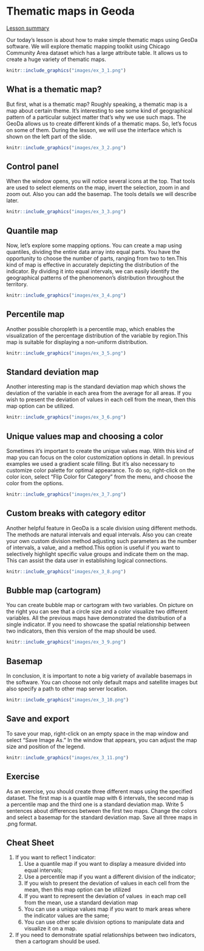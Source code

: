 # Thematic maps in Geoda

[Lesson summary](https://glebpinigin.github.io/tiny_geoda_course/cheatsheets/Lesson 3.pdf)

Our today's lesson is about how to make simple thematic maps using GeoDa software. We will explore thematic mapping toolkit using Chicago Community Area dataset which has a large attribute table. It allows us to create a huge variety of thematic maps.

```r
knitr::include_graphics("images/ex_3_1.png")
```

## What is a thematic map?

But first, what is a thematic map? Roughly speaking, a thematic map is a map about certain theme. It's interesting to see some kind of geographical pattern of a particular subject matter that's why we use such maps. The GeoDa allows us to create different kinds of a thematic maps. So, let's focus on some of them. During the lesson, we will use the interface which is shown on the left part of the slide.

```r
knitr::include_graphics("images/ex_3_2.png")
```

## Control panel

When the window opens, you will notice several icons at the top. That tools are used to select elements on the map, invert the selection, zoom in and zoom out. Also you can add the basemap. The tools details we will describe later.

```r
knitr::include_graphics("images/ex_3_3.png")
```

## Quantile map

Now, let's explore some mapping options. You can create a map using quantiles, dividing the entire data array into equal parts. You have the opportunity to choose the number of parts, ranging from two to ten.This kind of map is effective in accurately depicting the distribution of the indicator. By dividing it into equal intervals, we can easily identify the geographical patterns of the phenomenon's distribution throughout the territory.

```r
knitr::include_graphics("images/ex_3_4.png")
```

## Percentile map

Another possible choropleth is a percentile map, which enables the visualization of the percentage distribution of the variable by region.This map is suitable for displaying a non-uniform distribution.

```r
knitr::include_graphics("images/ex_3_5.png")
```

## Standard deviation map

Another interesting map is the standard deviation map which shows the deviation of the variable in each area from the average for all areas. If you wish to present the deviation of values in each cell from the mean, then this map option can be utilized.

```r
knitr::include_graphics("images/ex_3_6.png")
```

## Unique values map and choosing a color

Sometimes it's important to create the unique values map. With this kind of map you can focus on the color customization options in detail. In previous examples we used a gradient scale filling. But it's also necessary to customize color palette for optimal appearance. To do so, right-click on the color icon, select "Flip Color for Category" from the menu, and choose the color from the options.

```r
knitr::include_graphics("images/ex_3_7.png")
```

## Custom breaks with category editor

Another helpful feature in GeoDa is a scale division using different methods. The methods are natural intervals and equal intervals. Also you can create your own custom division method adjusting such parameters as the number of intervals, a value, and a method.This option is useful if you want to selectively highlight specific value groups and indicate them on the map. This can assist the data user in establishing logical connections.

```r
knitr::include_graphics("images/ex_3_8.png")
```

## Bubble map (cartogram)

You can create bubble map or cartogram with two variables. On picture on the right you can see that a circle size and a color visualize two different variables. All the previous maps have demonstrated the distribution of a single indicator. If you need to showcase the spatial relationship between two indicators, then this version of the map should be used.

```r
knitr::include_graphics("images/ex_3_9.png")
```

## Basemap

In conclusion, it is important to note a big variety of available basemaps in the software. You can choose not only default maps and satellite images but also specify a path to other map server location.

```r
knitr::include_graphics("images/ex_3_10.png")
```

## Save and export

To save your map, right-click on an empty space in the map window and select "Save Image As." In the window that appears, you can adjust the map size and position of the legend.

```r
knitr::include_graphics("images/ex_3_11.png")
```

## Exercise

As an exercise, you should create three different maps using the specified dataset. The first map is a quantile map with 6 intervals, the second map is a percentile map and the third one is a standard deviation map. Write 5 sentences about differences between the first two maps. Change the colors and select a basemap for the standard deviation map. Save all three maps in .png format.

## Cheat Sheet

1. If you want to reflect 1 indicator:
	1. Use a quantile map if you want to display
	a measure divided into equal intervals;
	2. Use a percentile map if you want a different
	division of the indicator;
	3. If you wish to present the deviation of values in
	each cell from the mean, then this map option 
	can be utilized
	4. If you want to represent the deviation of values ​​
	in each map cell from the mean, use
	a standard deviation map
	5. You can use a unique values map if you want to
	mark areas where the indicator values ​​are the same;
	6. You can use other scale division options to
	manipulate data and visualize it on a map.
2. If you need to demonstrate spatial relationships
between two indicators, then a cartogram should be used. 
